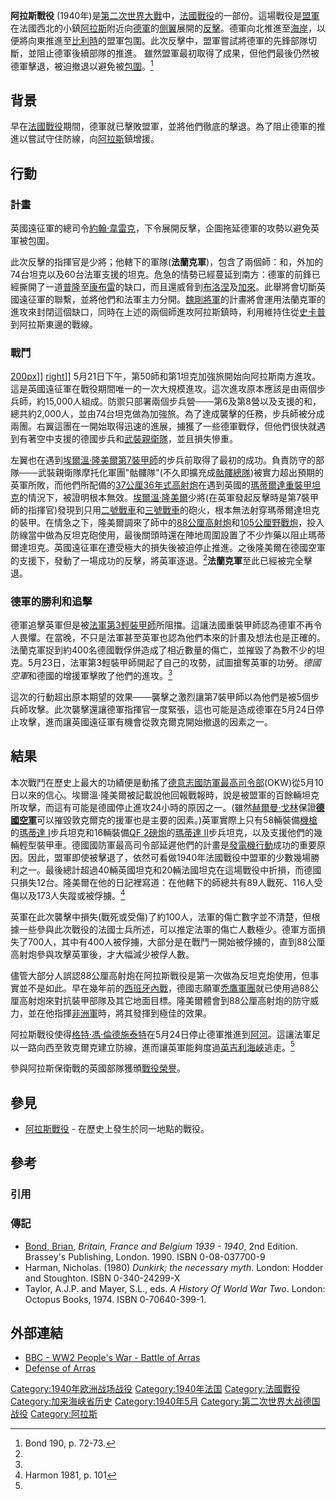 {{Infobox Military Conflict
| conflict=阿拉斯戰役 (1940年)
| partof=[[第二次世界大戰|第二次世界大戰]]的[[西方戰線|西方戰線]]
| image=
| caption= 
| date=1940年5月21日<ref>Bond 1990, p. 71</ref>
| place=[[法國|法國]][[阿拉斯|阿拉斯]]
| result=德軍獲勝
* 英軍的攻勢被擊退
* 戰略上英軍成功撤離，避免了被包圍的危機
* 更多法軍的攻勢被擊退
| combatant1={{UK}}<br>{{FRA}}
| combatant2=[[Image:Flag_of_Germany_1933.svg|25px]] [[納粹德國|德國]]
| commander1=[[Image:Flag_of_the_United_Kingdom.svg|25px]] {{le|哈洛德·法蘭克林|Harold Franklyn}}少將
| commander2= [[Image:Flag_of_Germany_1933.svg|25px]] [[埃爾溫·隆美爾|埃爾溫·隆美爾]]少將
| strength1= 74台坦克<ref>Harmon 1981, p. 93.</ref>
| strength2= 大約35台坦克<ref name="Harmon 1981, p. 100">Harmon 1981, p. 100.</ref> 
| casualties1= 50-75人戰死或受傷，170名被俘戰俘被[[骷髏總隊|骷髏總隊]]和[[第一阿道夫·希特勒警衛旗隊裝甲師|第一阿道夫·希特勒警衛旗隊裝甲師]]等SS單位謀殺。<ref>Harmon 1981, p. 88.</ref>
| casualties2=300人戰死或受傷，400人被俘
|}}
{{Campaignbox Western Front (World War II)}}
'''阿拉斯戰役''' (1940年)是[[第二次世界大戰|第二次世界大戰]]中，[[法國戰役|法國戰役]]的一部份。這場戰役是[[盟軍|盟軍]]在法國西北的小鎮[[阿拉斯|阿拉斯]]附近向[[德意志國防軍|德軍]]的[[側翼|側翼]]展開的[[反擊|反擊]]。德軍向北推進至[[英吉利海峽|海岸]]，以便將向東推進至[[比利時|比利時]]的盟軍包圍。此次反擊中，盟軍嘗試將德軍的先鋒部隊切斷，並阻止德軍後續部隊的推進。 雖然盟軍最初取得了成果，但他們最後仍然被德軍擊退，被迫撤退以避免被[[包圍|包圍]]。<ref>Bond 190, p. 72-73.</ref>

==背景==
早在[[法國戰役|法國戰役]]期間，德軍就已擊敗盟軍，並將他們徹底的擊退。為了阻止德軍的推進以嘗試守住防線，{{le|英國遠征軍 (第二次世界大戰)|British Expeditionary Force (World War II)|英國遠征軍}}向[[阿拉斯|阿拉斯]]鎮增援。

==行動==
===計畫===
英國遠征軍的總司令[[約翰·韋雷克|約翰·韋雷克]]，下令展開反擊，企圖拖延德軍的攻勢以避免英軍被包圍。

此次反擊的指揮官是{{le|哈洛德·法蘭克林|Harold Franklyn}}少將；他轄下的軍隊('''法蘭克軍''')，包含了兩個師：{{le|英國第五步兵師|5th Infantry Division (United Kingdom)|第5步兵師}}和{{le|第50(諾森伯蘭)步兵師|50th (Northumbrian) Infantry Division}}，外加{{le|第1軍團坦克加強旅(英國)|1st Army Tank Brigade (United Kingdom)|第1軍團坦克加強旅}}的74台坦克以及60台法軍支援的坦克。危急的情勢已經蔓延到南方：德軍的前鋒已經撕開了一道[[普隆|普隆]]至[[康布雷|康布雷]]的缺口，而且還威脅到[[濱海布洛涅|布洛涅]]及[[加來|加來]]。此舉將會切斷英國遠征軍的聯繫，並將他們和法軍主力分開。[[馬克希姆·魏剛|魏剛將軍]]的計畫將會運用法蘭克軍的進攻來封閉這個缺口，同時在上述的兩個師進攻阿拉斯鎮時，利用{{le|英國第五步兵師|5th Infantry Division (United Kingdom)}}維持住從[[史卡普|史卡普]]到阿拉斯東邊的戰線。

===戰鬥===
[[檔案:Bundesarchiv_Bild_101I-383-0348-30A,_Frankreich,_bei_Arras,_zerstörter_Bunker.jpg|200px]]]]
[[檔案:Bundesarchiv_Bild_146-1973-012-43,_Erwin_Rommel.jpg|right]]]]
5月21日下午，第50師和第1坦克加強旅開始向阿拉斯南方進攻。這是英國遠征軍在戰役期間唯一的一次大規模進攻。這次進攻原本應該是由兩個步兵師，約15,000人組成。防禦只部署兩個步兵營───{{le|達勒姆輕步兵團|Durham Light Infantry}}第6及第8營以及支援的{{le|第4皇家坦克團|4th Royal Tank Regiment|第4}}和{{le|第7皇家坦克團|7th Royal Tank Regiment}}，總共約2,000人，並由74台坦克做為加強旅。為了達成襲擊的任務，步兵師被分成兩團。右翼這團在一開始取得迅速的進展，擄獲了一些德軍戰俘，但他們很快就遇到有著空中支援的德國步兵和[[武裝親衛隊|武裝親衛隊]]，並且損失慘重。

左翼也在遇到[[埃爾溫·隆美爾|埃爾溫·隆美爾]][[第7裝甲師_(德國國防軍)|第7裝甲師]]的步兵前取得了最初的成功。負責防守的部隊───武裝親衛隊摩托化軍團"骷髏隊"(不久即擴充成[[骷髏總隊|骷髏總隊]])被實力超出預期的英軍所敗，而他們所配備的[[3.7厘米18/36/37/43年式高射炮|37公厘36年式高射炮]]在遇到英國的[[瑪蒂達_II|瑪蒂爾達重裝甲坦克]]的情況下，被證明根本無效。[[埃爾溫·隆美爾|埃爾溫·隆美爾]]少將(在英軍發起反擊時是第7裝甲師的指揮官)發現到只用[[二號戰車|二號戰車]]和[[三號戰車|三號戰車]]的砲火，根本無法射穿瑪蒂爾達坦克的裝甲。在情急之下，隆美爾調來了師中的[[88毫米高射炮|88公厘]][[高射炮|高射炮]]和[[LeFH_18榴彈炮|105公厘]][[野戰炮|野戰炮]]，投入防線當中做為反坦克砲使用，最後關頭時還在陣地周圍設置了不少炸藥以阻止瑪蒂爾達坦克。英國遠征軍在遭受極大的損失後被迫停止推進。之後隆美爾在德國空軍的支援下，發動了一場成功的反擊，將英軍逐退。<ref name="Harmon 1981, p. 100"/>'''法蘭克軍'''至此已經被完全擊退。

===德軍的勝利和追擊===
德軍追擊英軍但是被[[法軍第3輕裝甲師|法軍第3輕裝甲師]]所阻擋。這讓法國重裝甲師認為德軍不再令人畏懼。在當晚，不只是法軍甚至英軍也認為他們本來的計畫及想法也是正確的。法蘭克軍捉到約400名德國戰俘併造成了相近數量的傷亡，並摧毀了為數不少的坦克。5月23日，法軍第3輕裝甲師開起了自己的攻勢，試圖搶奪英軍的功勞。''德國空軍''和德國的增援軍擊敗了他們的進攻。<ref name="Harmon 1981, p. 100"/>

這次的行動超出原本期望的效果───襲擊之激烈讓第7裝甲師以為他們是被5個步兵師攻擊。此次襲擊還讓德軍指揮官一度緊張，這也可能是造成德軍在5月24日停止攻擊，進而讓英國遠征軍有機會從敦克爾克開始撤退的因素之一。

==結果==

本次戰鬥在歷史上最大的功績便是動搖了[[德意志國防軍最高司令部|德意志國防軍最高司令部]](OKW)從5月10日以來的信心。埃爾溫·隆美爾被記載說他回報戰報時，說是被盟軍的百餘輛坦克所攻擊，而這有可能是德國停止進攻24小時的原因之一。(雖然[[赫爾曼·戈林|赫爾曼·戈林]]保證'''[[納粹德國空軍|德國空軍]]'''可以摧毀敦克爾克的援軍也是主要的因素。)英軍實際上只有58輛裝備[[機槍|機槍]]的[[瑪蒂達_I|瑪蒂達 I]]步兵坦克和16輛裝備[[QF_2磅炮|QF 2磅炮]]的[[瑪蒂達_II|瑪蒂達 II]]步兵坦克，以及支援他們的幾輛輕型裝甲車。德國國防軍最高司令部延遲他們的計畫是[[敦刻爾克戰役|發電機行動]]成功的重要原因。因此，盟軍即使被擊退了，依然可看做1940年法國戰役中盟軍的少數幾場勝利之一。最後總計超過40輛英國坦克和20輛法國坦克在這場戰役中折損，而德國只損失12台。隆美爾在他的日記裡寫道：在他轄下的師總共有89人戰死、116人受傷以及173人失蹤或被俘擄。<ref name="Harmon 1981, p. 101">Harmon 1981, p. 101</ref>

英軍在此次襲擊中損失(戰死或受傷)了約100人，法軍的傷亡數字並不清楚，但根據一些參與此次戰役的法國士兵所述，可以推定法軍的傷亡人數極少。德軍方面損失了700人，其中有400人被俘擄，大部分是在戰鬥一開始被俘擄的，直到88公厘高射炮參與攻擊英軍後，才大幅減少被俘人數。

儘管大部分人誤認88公厘高射炮在阿拉斯戰役是第一次做為反坦克炮使用，但事實並不是如此。早在幾年前的[[西班牙內戰|西班牙內戰]]，德國志願軍[[禿鷹軍團|禿鷹軍團]]就已使用過88公厘高射炮來對抗裝甲部隊及其它地面目標。隆美爾體會到88公厘高射炮的防守威力，並在他指揮[[德意志非洲軍|非洲軍]]時，將其發揮到極佳的效果。

阿拉斯戰役使得[[格特·馮·倫德施泰特|格特·馮·倫德施泰特]]在5月24日停止德軍推進到[[阿河_(法國)|阿河]]。這讓法軍足以一路向西至敦克爾克建立防線，進而讓英軍能夠度過[[英吉利海峽|英吉利海峽]]逃走。<ref name="Harmon 1981, p. 101"/>

參與阿拉斯保衛戰的英國部隊獲頒[[戰役榮譽|戰役榮譽]]。

==參見==
* [[阿拉斯戰役|阿拉斯戰役]] - 在歷史上發生於同一地點的戰役。

==參考==
===引用===
{{Reflist}}

===傳記===
* [[Brian_Bond|Bond, Brian]], ''Britain, France and Belgium 1939 - 1940'', 2nd Edition. Brassey's Publishing, London. 1990. ISBN 0-08-037700-9
* Harman, Nicholas. (1980) ''Dunkirk; the necessary myth''. London: Hodder and Stoughton. ISBN 0-340-24299-X
* Taylor, A.J.P. and Mayer, S.L., eds. ''A History Of World War Two''. London: Octopus Books, 1974. ISBN 0-70640-399-1.

==外部連結==
* [http://www.bbc.co.uk/dna/ww2/A1119926 BBC - WW2 People's War - Battle of Arras] {{Wayback|url=http://www.bbc.co.uk/dna/ww2/A1119926 |date=20060220091839 }}
* [https://web.archive.org/web/20070313113436/http://history.farmersboys.com/Battles/defence_of_arras.htm Defense of Arras]

[[Category:1940年欧洲战场战役|Category:1940年欧洲战场战役]]
[[Category:1940年法国|Category:1940年法国]]
[[Category:法國戰役|Category:法國戰役]]
[[Category:加来海峡省历史|Category:加来海峡省历史]]
[[Category:1940年5月|Category:1940年5月]]
[[Category:第二次世界大战德国战役|Category:第二次世界大战德国战役]]
[[Category:阿拉斯|Category:阿拉斯]]